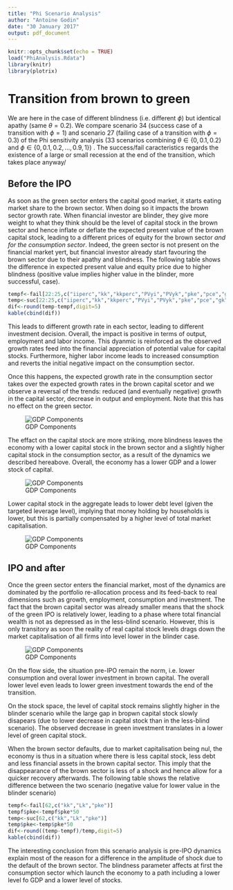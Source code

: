 ```yaml
---
title: "Phi Scenario Analysis"
author: "Antoine Godin"
date: "30 January 2017"
output: pdf_document
---
```


```r
knitr::opts_chunk$set(echo = TRUE)
load("PhiAnalysis.Rdata")
library(knitr)
library(plotrix)
```

# Transition from brown to green

We are here in the case of different blindness (i.e. different $\phi$) but identical apathy (same $\theta=0.2$). We compare scenario 34 (success case of a transition with $\phi=1$) and scenario 27 (failing case of a transition with $\phi=0.3$) of the Phi sensitivity analysis (33 scenarios combining $\theta \in \left\{0,0.1,0.2\right\}$ and  $\phi \in \left\{0,0.1,0.2,...,0.9,1\right\}$) . The success/fail caracteristics regards the existence of a large or small recession at the end of the transition, which takes place anyway/

## Before the IPO

As soon as the green sector enters the capital good market, it starts eating market share to the brown sector. When doing so it impacts the brown sector growth rate. When financial investor are blinder, they give more weight to what they think should be the level of capital stock in the brown sector and hence inflate or deflate the expected present value of the brown capital stock, leading to a different prices of equity for the brown sector *and for the consumption sector*. Indeed, the green sector is not present on the financial market yert, but financial investor already start favouring the brown sector due to their apathy and blindness. The following table shows the difference in expected present value and equity price due to higher blindness (positive value implies higher value in the blinder, more successful, case).

```r
tempf<-fail[22:25,c("iiperc","kk","kkperc","PVyi","PVyk","pke","pce","gk","gc")]
temp<-suc[22:25,c("iiperc","kk","kkperc","PVyi","PVyk","pke","pce","gk","gc")]
dif<-round(temp-tempf,digit=5)
kable(cbind(dif))
```

This leads to different growth rate in each sector, leading to different investment decision. Overall, the impact is positive in terms of output, employment and labor income. This dyanmic is reinforced as the observed growth rates feed into the financial appreciation of potential value for capital stocks. Furthermore, higher labor income leads to increased consumption and reverts the initial negative impact on the consumption sector.

Once this happens, the expected growth rate in the consumption sector takes over the expected growth rates in the brown capital scetor and we observe a reversal of the trends: reduced (and eventually negative) growth in the capital sector, decrease in output and employment. Note that this has no effect on the green sector.

![GDP Components](plots/final/PhiGDP.png)

The effact on the capital stock are more striking, more blindness leaves the economy with a lower capital stock in the brown sector and a slightly higher capital stock in the consumption sector, as a result of the dynamics we described hereabove. Overall, the economy has a lower GDP and a lower stock of capital.

![GDP Components](plots/final/PhiCapstock.png)

Lower capital stock in the aggregate leads to lower debt level (given the targeted leverage level), implying that money holding by households is lower, but this is partially compensated by a higher level of total market capitalisation.

![GDP Components](plots/final/PhiWealth.png)

## IPO and after

Once the green sector enters the financial market, most of the dynamics are dominated by the portfolio re-allocation process and its feed-back to real dimensions such as growth, employment, consumption and investment. The fact that the brown capital sector was already smaller means that the shock of the green IPO is relatively lower, leading to a phase where total financial wealth is not as depressed as in the less-blind scenario. However, this is only transitory as soon the reality of real capital stock levels drags down the market capitalisation of all firms into level lower in the blinder case.

![GDP Components](plots/final/PhiMarketCap.png)

On the flow side, the situation pre-IPO remain the norm, i.e. lower consumption and overal lower investment in brown capital. The overall lower level even leads to lower green investment towards the end of the transition.

On the stock space, the level of capital stock remains slightly higher in the blinder scenario while the large gap in bropwn capital stock slowly disapears (due to lower decrease in capital stock than in the less-blind scenario). The observed decrease in green investment translates in a lower level of green capital stock.

When the brown sector defaults, due to market capitalisation being nul, the economy is thus in a situation where there is less capital stock, less debt and less financial assets in the brown capital sector. This imply that the disappearance of the brown sector is less of a shock and hence allow for a quicker recovery afterwards. The following table shows the relative difference between the two scenario (negative value for lower value in the blinder scenario)

```r
tempf<-fail[62,c("kk","Lk","pke")]
tempf$pke<-tempf$pke*50
temp<-suc[62,c("kk","Lk","pke")]
temp$pke<-temp$pke*50
dif<-round((temp-tempf)/temp,digit=5)
kable(cbind(dif))
```

The interesting conclusion from this scenario analysis is pre-IPO dynamics explain most of the reason for a difference in the amplitude of shock due to the default of the brown sector. The blindness parameter affects at first the consumption sector which launch the economy to a path including a lower level fo GDP and a lower level of stocks. 

